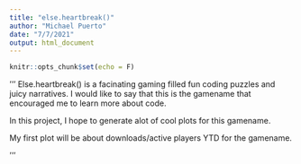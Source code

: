 ```yaml
---
title: "else.heartbreak()"
author: "Michael Puerto"
date: "7/7/2021"
output: html_document
---
```


```r
knitr::opts_chunk$set(echo = F)
```

'''
Else.heartbreak() is a facinating gaming filled fun coding puzzles and juicy narratives. I would like to say that this is the gamename that encouraged me to learn more about code. 

In this project, I hope to generate alot of cool plots for this gamename. 

My first plot will be about downloads/active players YTD for the gamename. 

'''



